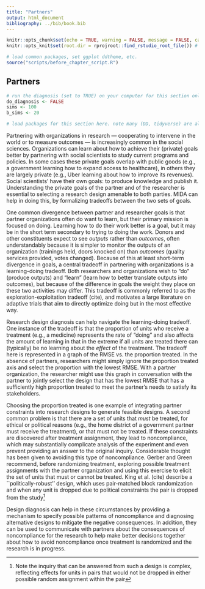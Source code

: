 ```yaml
---
title: "Partners"
output: html_document
bibliography: ../bib/book.bib 
---
```


<!-- note do_bookdown is set in index.rmd, so we know if you're running just this .Rmd or compiling the book-->
```r
knitr::opts_chunk$set(echo = TRUE, warning = FALSE, message = FALSE, cache = FALSE)
knitr::opts_knit$set(root.dir = rprojroot::find_rstudio_root_file()) # files are all relative to RStudio project home
```

```r
# load common packages, set ggplot ddtheme, etc.
source("scripts/before_chapter_script.R")
```

<!-- start post here, do not edit above -->

## Partners

<!-- make sure to rename the section title below -->

```r
# run the diagnosis (set to TRUE) on your computer for this section only before pushing to Github. no diagnosis will ever take place on github.
do_diagnosis <- FALSE
sims <- 100
b_sims <- 20
```

```r
# load packages for this section here. note many (DD, tidyverse) are already available, see scripts/package-list.R
```


Partnering with organizations in research --- cooperating to intervene in the world or to measure outcomes --- is increasingly common in the social sciences. Organizations can learn about how to achieve their (private) goals better by partnering with social scientists to study current programs and policies. In some cases these private goals overlap with public goods (e.g., a government learning how to expand access to healthcare), in others they are largely private (e.g., Uber learning about how to improve its revenues). Social scientists' have their own goals: to produce knowledge and publish it. Understanding the private goals of the partner and of the researcher is essential to selecting a research design amenable to both parties. MIDA can help in doing this, by formalizing tradeoffs between the two sets of goals.

One common divergence between partner and researcher goals is that partner organizations often do want to learn, but their primary mission is focused on doing. Learning how to do their work better is a goal, but it may be in the short term secondary to trying to doing the work. Donors and other constituents expect to see *outputs* rather than *outcomes*, often understandably because it is simpler to monitor the outputs of an organization (trainings held, doors knocked on) than *outcomes* (quality services provided, votes changed). Because of this at least short-term divergence in goals, a central tradeoff in partnering with organizations is a learning-doing tradeoff. Both researchers and organizations wish to "do" (produce outputs) and "learn" (learn how to better translate outputs into outcomes), but because of the difference in goals the weight they place on these two activities may differ. This tradeoff is commonly referred to as the exploration-exploitation tradeoff (cite), and motivates a large literature on adaptive trials that aim to directly optimize doing but in the most effective way.

Research design diagnosis can help navigate the learning-doing tradeoff. One instance of the tradeoff is that the proportion of units who receive a treatment (e.g., a medicine) represents the rate of "doing" and also affects the amount of learning in that in the extreme if all units are treated there can (typically) be no learning about the *effect* of the treatment. The tradeoff here is represented in a graph of the RMSE vs. the proportion treated. In the absence of partners, researchers might simply ignore the proportion treated axis and select the proportion with the lowest RMSE. With a partner organization, the researcher might use this graph in conversation with the partner to jointly select the design that has the lowest RMSE that has a sufficiently high proportion treated to meet the partner's needs to satisfy its stakeholders. 

Choosing the proportion treated is one example of integrating partner constraints into research designs to generate feasible designs. A second common problem is that there are a set of units that *must* be treated, for ethical or political reasons (e.g., the home district of a government partner must receive the treatment), or that must not be treated. If these constraints are discovered after treatment assignment, they lead to noncompliance, which may substantially complicate analysis of the experiment and even prevent providing an answer to the original inquiry. Considerable thought has been given to avoiding this type of noncompliance. Gerber and Green recommend, before randomizing treatment, exploring possible treatment assignments with the partner organization and using this exercise to elicit the set of units that must or cannot be treated. King et al. (cite) describe a ``politically-robust'' design, which uses pair-matched block randomization and when any unit is dropped due to political constraints the pair is dropped from the study^[Note the inquiry that can be answered from such a design is complex, reflecting effects for units in pairs that would not be dropped in either possible random assignment within the pair] 

Design diagnosis can help in these circumstances by providing a mechanism to specify possible patterns of noncompliance and diagnosing alternative designs to mitigate the negative consequences. In addition, they can be used to communicate with partners about the consequences of noncompliance for the research to help make better decisions together about how to avoid noncompliance once treatment is randomized and the research is in progress.

